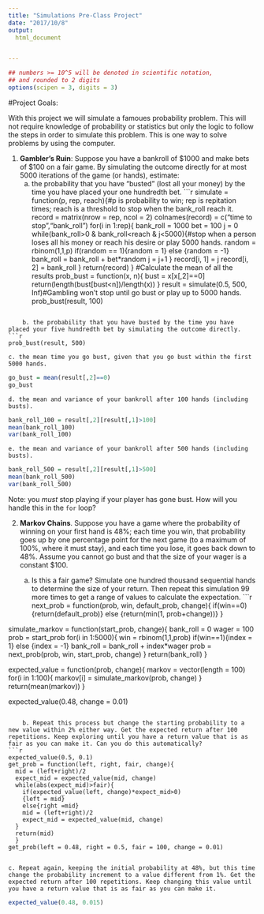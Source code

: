 ```yaml
---
title: "Simulations Pre-Class Project"
date: "2017/10/8"
output:
  html_document


---
```


<style type="text/css">
.table {

    width: 80%;
    margin-left:10%; 
    margin-right:10%;
}
</style>
```r
## numbers >= 10^5 will be denoted in scientific notation,
## and rounded to 2 digits
options(scipen = 3, digits = 3)
```




#Project Goals:


With this project we will simulate a famoues probability problem. This will not require knowledge of probability or statistics but only the logic to follow the steps in order to simulate this problem. This is one way to solve problems by using the computer. 

 1. **Gambler's Ruin**: Suppose you have a bankroll of $1000 and make bets of $100 on a fair game. By simulating the outcome directly for at most 5000 iterations of the game (or hands), estimate:
    a. the probability that you have "busted" (lost all your money) by the time you have placed your one hundredth bet. 
```r
simulate = function(p, rep, reach){#p is probability to win; rep is repitation times; reach is a threshold                                         to stop when the bank_roll reach it.
record = matrix(nrow = rep, ncol = 2)
colnames(record) = c("time to stop","bank_roll")
for(i in 1:rep){
  bank_roll = 1000
  bet = 100
  j = 0
  while(bank_roll>0 & bank_roll<reach & j<5000){#stop when a person loses all his money or reach his desire or                                                 play 5000 hands.
    random = rbinom(1,1,p)
    if(random == 1){random = 1}
    else {random = -1}
    bank_roll = bank_roll + bet*random
    j = j+1
  }
  record[i, 1] = j
  record[i, 2] = bank_roll
}
return(record)
}
#Calculate the mean of all the results
prob_bust = function(x, n){
  bust = x[x[,2]==0]
  return(length(bust[bust<n])/length(x))
}
result = simulate(0.5, 500, Inf)#Gambling won't stop until go bust or play up to 5000 hands.
prob_bust(result, 100)

```

    b. the probability that you have busted by the time you have placed your five hundredth bet by simulating the outcome directly. 
```r
prob_bust(result, 500)

```

    c. the mean time you go bust, given that you go bust within the first 5000 hands.
```r
go_bust = mean(result[,2]==0)
go_bust
```

    d. the mean and variance of your bankroll after 100 hands (including busts).
```r
bank_roll_100 = result[,2][result[,1]>100]
mean(bank_roll_100)
var(bank_roll_100)
```


    e. the mean and variance of your bankroll after 500 hands (including busts).
```r
bank_roll_500 = result[,2][result[,1]>500]
mean(bank_roll_500)
var(bank_roll_500)
```

 
Note: you *must* stop playing if your player has gone bust. How will you handle this in the `for` loop?

2. **Markov Chains**. Suppose you have a game where the probability of winning on your first hand is 48%; each time you win, that probability goes up by one percentage point for the next game (to a maximum of 100%, where it must stay), and each time you lose, it goes back down to 48%. Assume you cannot go bust and that the size of your wager is a constant $100.

    a. Is this a fair game? Simulate one hundred thousand sequential hands to determine the size of your return. Then repeat this simulation 99 more times to get a range of values to calculate the expectation.
```r
next_prob = function(prob, win, default_prob, change){
  if(win==0){return(default_prob)}
  else {return(min(1, prob+change))}
}

simulate_markov = function(start_prob, change){
  bank_roll = 0
  wager = 100
  prob = start_prob
  for(i in 1:5000){
  win = rbinom(1,1,prob)
  if(win==1){index = 1}
  else {index = -1}
  bank_roll = bank_roll + index*wager
  prob = next_prob(prob, win, start_prob, change)
  }
  return(bank_roll)
}

expected_value = function(prob, change){
markov = vector(length = 100)
for(i in 1:100){
  markov[i] = simulate_markov(prob, change)
}
return(mean(markov))
}

expected_value(0.48, change = 0.01)

```

    b. Repeat this process but change the starting probability to a new value within 2% either way. Get the expected return after 100 repetitions. Keep exploring until you have a return value that is as fair as you can make it. Can you do this automatically?
```r
expected_value(0.5, 0.1)
get_prob = function(left, right, fair, change){
  mid = (left+right)/2
  expect_mid = expected_value(mid, change)
  while(abs(expect_mid)>fair){
    if(expected_value(left, change)*expect_mid>0)
    {left = mid}
    else{right =mid}
    mid = (left+right)/2
    expect_mid = expected_value(mid, change)
  }
  return(mid)
  }
get_prob(left = 0.48, right = 0.5, fair = 100, change = 0.01) 
  

```

    c. Repeat again, keeping the initial probability at 48%, but this time change the probability increment to a value different from 1%. Get the expected return after 100 repetitions. Keep changing this value until you have a return value that is as fair as you can make it. 
```r
expected_value(0.48, 0.015)
```


